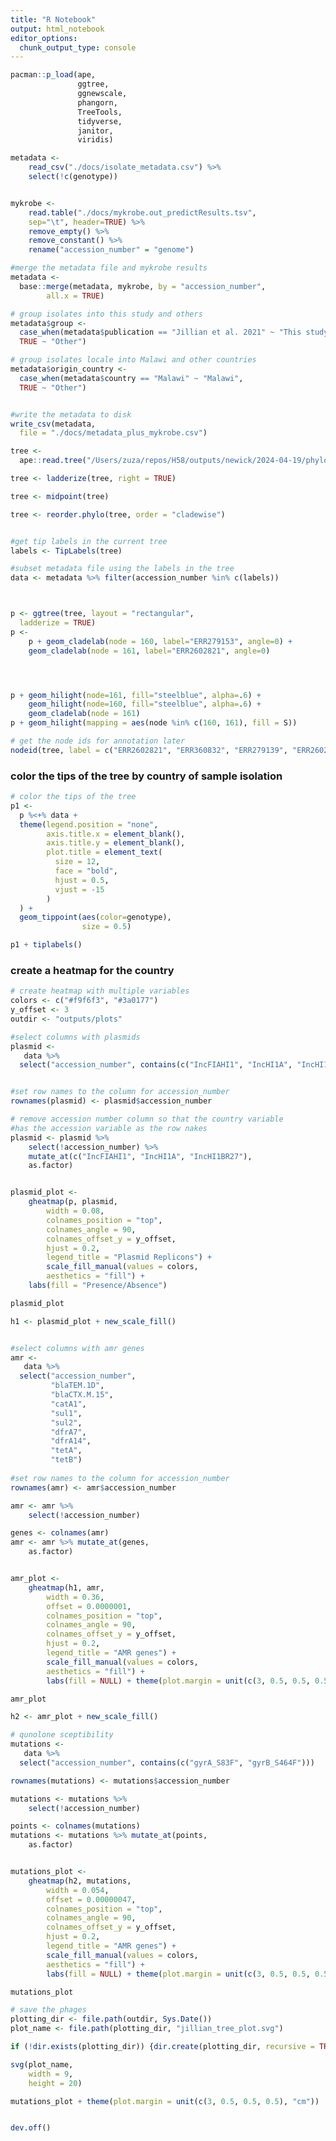 ```yaml
---
title: "R Notebook"
output: html_notebook
editor_options: 
  chunk_output_type: console
---
```


```r
pacman::p_load(ape,
               ggtree,
               ggnewscale,
               phangorn,
               TreeTools,
               tidyverse,
               janitor,
               viridis)
```




```r
metadata <-
    read_csv("./docs/isolate_metadata.csv") %>%
    select(!c(genotype))


mykrobe <-
    read.table("./docs/mykrobe.out_predictResults.tsv",
    sep="\t", header=TRUE) %>%
    remove_empty() %>%
    remove_constant() %>%
    rename("accession_number" = "genome")

#merge the metadata file and mykrobe results
metadata <-
  base::merge(metadata, mykrobe, by = "accession_number",
        all.x = TRUE)

# group isolates into this study and others
metadata$group <-
  case_when(metadata$publication == "Jillian et al. 2021" ~ "This study",
  TRUE ~ "Other")

# group isolates locale into Malawi and other countries
metadata$origin_country <-
  case_when(metadata$country == "Malawi" ~ "Malawi",
  TRUE ~ "Other")


#write the metadata to disk
write_csv(metadata,
  file = "./docs/metadata_plus_mykrobe.csv")
```


```r

tree <-
  ape::read.tree("/Users/zuza/repos/H58/outputs/newick/2024-04-19/phylo.aln.treefile")

tree <- ladderize(tree, right = TRUE)

tree <- midpoint(tree)

tree <- reorder.phylo(tree, order = "cladewise")


#get tip labels in the current tree
labels <- TipLabels(tree)

#subset metadata file using the labels in the tree
data <- metadata %>% filter(accession_number %in% c(labels))



p <- ggtree(tree, layout = "rectangular",
  ladderize = TRUE)
p <-
    p + geom_cladelab(node = 160, label="ERR279153", angle=0) +
    geom_cladelab(node = 161, label="ERR2602821", angle=0)




p + geom_hilight(node=161, fill="steelblue", alpha=.6) +
    geom_hilight(node=160, fill="steelblue", alpha=.6) +
    geom_cladelab(node = 161)
p + geom_hilight(mapping = aes(node %in% c(160, 161), fill = S))

# get the node ids for annotation later
nodeid(tree, label = c("ERR2602821", "ERR360832", "ERR279139", "ERR2602832", "ERR279153"))
```



### color the tips of the tree by country of sample isolation
```r
# color the tips of the tree
p1 <-
  p %<+% data +
  theme(legend.position = "none",
        axis.title.x = element_blank(),
        axis.title.y = element_blank(),
        plot.title = element_text(
          size = 12,
          face = "bold",
          hjust = 0.5,
          vjust = -15
        )
  ) +
  geom_tippoint(aes(color=genotype),
                size = 0.5)

p1 + tiplabels()

```



### create a heatmap for the country

```r

# create heatmap with multiple variables
colors <- c("#f9f6f3", "#3a0177")
y_offset <- 3
outdir <- "outputs/plots"

#select columns with plasmids
plasmid <-
   data %>%
  select("accession_number", contains(c("IncFIAHI1", "IncHI1A", "IncHI1BR27")))


#set row names to the column for accession_number
rownames(plasmid) <- plasmid$accession_number

# remove accession number column so that the country variable
#has the accession variable as the row nakes
plasmid <- plasmid %>%
    select(!accession_number) %>%
    mutate_at(c("IncFIAHI1", "IncHI1A", "IncHI1BR27"),
    as.factor)


plasmid_plot <-
    gheatmap(p, plasmid,
        width = 0.08,
        colnames_position = "top",
        colnames_angle = 90,
        colnames_offset_y = y_offset,
        hjust = 0.2,
        legend_title = "Plasmid Replicons") +
        scale_fill_manual(values = colors,
        aesthetics = "fill") +
    labs(fill = "Presence/Absence")

plasmid_plot

h1 <- plasmid_plot + new_scale_fill()


#select columns with amr genes
amr <-
   data %>%
  select("accession_number",
         "blaTEM.1D",
         "blaCTX.M.15",
         "catA1",
         "sul1",
         "sul2",
         "dfrA7",
         "dfrA14",
         "tetA",
         "tetB")
  
#set row names to the column for accession_number
rownames(amr) <- amr$accession_number

amr <- amr %>%
    select(!accession_number) 

genes <- colnames(amr)
amr <- amr %>% mutate_at(genes,
    as.factor)


amr_plot <-
    gheatmap(h1, amr,
        width = 0.36,
        offset = 0.0000001,
        colnames_position = "top",
        colnames_angle = 90,
        colnames_offset_y = y_offset,
        hjust = 0.2,
        legend_title = "AMR genes") +
        scale_fill_manual(values = colors,
        aesthetics = "fill") +
        labs(fill = NULL) + theme(plot.margin = unit(c(3, 0.5, 0.5, 0.5), "cm"))

amr_plot

h2 <- amr_plot + new_scale_fill()

# qunolone sceptibility
mutations <-
   data %>%
  select("accession_number", contains(c("gyrA_S83F", "gyrB_S464F")))

rownames(mutations) <- mutations$accession_number

mutations <- mutations %>%
    select(!accession_number) 

points <- colnames(mutations)
mutations <- mutations %>% mutate_at(points,
    as.factor)


mutations_plot <-
    gheatmap(h2, mutations,
        width = 0.054,
        offset = 0.00000047,
        colnames_position = "top",
        colnames_angle = 90,
        colnames_offset_y = y_offset,
        hjust = 0.2,
        legend_title = "AMR genes") +
        scale_fill_manual(values = colors,
        aesthetics = "fill") +
        labs(fill = NULL) + theme(plot.margin = unit(c(3, 0.5, 0.5, 0.5), "cm"))

mutations_plot
```


```r
# save the phages
plotting_dir <- file.path(outdir, Sys.Date())
plot_name <- file.path(plotting_dir, "jillian_tree_plot.svg")

if (!dir.exists(plotting_dir)) {dir.create(plotting_dir, recursive = TRUE)}

svg(plot_name,
    width = 9,
    height = 20)

mutations_plot + theme(plot.margin = unit(c(3, 0.5, 0.5, 0.5), "cm"))


dev.off() 



```
